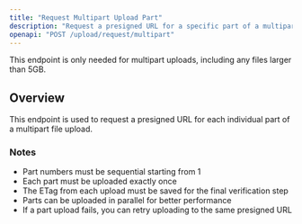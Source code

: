 ```yaml
---
title: "Request Multipart Upload Part"
description: "Request a presigned URL for a specific part of a multipart upload"
openapi: "POST /upload/request/multipart"
---
```


<Note>
  This endpoint is only needed for multipart uploads, including any files larger than 5GB.
</Note>

## Overview

This endpoint is used to request a presigned URL for each individual part of a multipart file upload.

### Notes

- Part numbers must be sequential starting from 1
- Each part must be uploaded exactly once
- The ETag from each upload must be saved for the final verification step
- Parts can be uploaded in parallel for better performance
- If a part upload fails, you can retry uploading to the same presigned URL